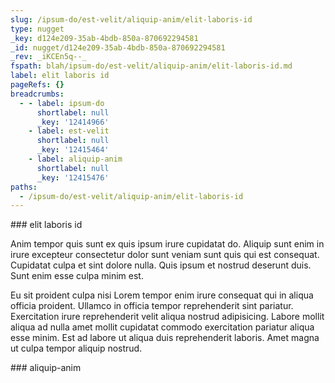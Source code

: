 ```yaml
---
slug: /ipsum-do/est-velit/aliquip-anim/elit-laboris-id
type: nugget
_key: d124e209-35ab-4bdb-850a-870692294581
_id: nugget/d124e209-35ab-4bdb-850a-870692294581
_rev: _iKCEn5q--_
fspath: blah/ipsum-do/est-velit/aliquip-anim/elit-laboris-id.md
label: elit laboris id
pageRefs: {}
breadcrumbs:
  - - label: ipsum-do
      shortlabel: null
      _key: '12414966'
    - label: est-velit
      shortlabel: null
      _key: '12415464'
    - label: aliquip-anim
      shortlabel: null
      _key: '12415476'
paths:
  - /ipsum-do/est-velit/aliquip-anim/elit-laboris-id
---
```


<NuggetArea>
<Nugget slug="/ipsum-do/est-velit/aliquip-anim/elit-laboris-id" type="nugget" _key="d124e209-35ab-4bdb-850a-870692294581" _id="nugget/d124e209-35ab-4bdb-850a-870692294581" _rev="_iKCEn5q--_" fspath="blah/ipsum-do/est-velit/aliquip-anim/elit-laboris-id.md" label="elit laboris id" paths="/ipsum-do/est-velit/aliquip-anim/elit-laboris-id">
<NuggetBody>
### elit laboris id

Anim tempor quis sunt ex quis ipsum irure cupidatat do. Aliquip sunt enim in irure excepteur consectetur dolor sunt veniam sunt quis qui est consequat. Cupidatat culpa et sint dolore nulla. Quis ipsum et nostrud deserunt duis. Sunt enim esse culpa minim est.

Eu sit proident culpa nisi Lorem tempor enim irure consequat qui in aliqua officia proident. Ullamco in officia tempor reprehenderit sint pariatur. Exercitation irure reprehenderit velit aliqua nostrud adipisicing. Labore mollit aliqua ad nulla amet mollit cupidatat commodo exercitation pariatur aliqua esse minim. Est ad labore ut aliqua duis reprehenderit laboris. Amet magna ut culpa tempor aliquip nostrud.

</NuggetBody>
<Breadcrumbs>
<Crumbs>
<Crumb _key="12414966" label="ipsum-do" /><Crumb _key="12415464" label="est-velit" /><Crumb _key="12415476" label="aliquip-anim" />
</Crumbs>
</Breadcrumbs>
</Nugget>

<NuggetsInbound>
</NuggetsInbound>
<NuggetsOutbound>
</NuggetsOutbound>
</NuggetArea>
<PassagesInbound>
<Passage direction="inbound" type="passage" _key="12415476" _id="passage/12415476" _rev="_iKCEn5q---" label="aliquip-anim" passage="aliquip-anim" fspath="blah/ipsum-do/est-velit/aliquip-anim" paths="/ipsum-do/est-velit/aliquip-anim" slug="/ipsum-do/est-velit/aliquip-anim">
<NuggetBody>
### aliquip-anim

</NuggetBody>
<Breadcrumbs>
<Crumbs>
<Crumb _key="12414966" label="ipsum-do" /><Crumb _key="12415464" label="est-velit" />
</Crumbs>
</Breadcrumbs>
</Passage>

</PassagesInbound>
<PassagesOutbound>
</PassagesOutbound>